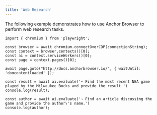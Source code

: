 ```yaml
---
title: 'Web Research'
---
```


The following example demonstrates how to use Anchor Browser to perform web research tasks.

```tsx node.js
import { chromium } from 'playwright';

const browser = await chromium.connectOverCDP(connectionString);
const context = browser.contexts()[0];
const ai = context.serviceWorkers()[0];
const page = context.pages()[0];

await page.goto("http://docs.anchorbrowser.io/", { waitUntil: 'domcontentloaded' });

const result = await ai.evaluate('~ Find the most recent NBA game played by the Milwaukee Bucks and provide the result.')
console.log(result);

const author = await ai.evaluate('~ Find an article discussing the game and provide the author\'s name.')
console.log(author);
```